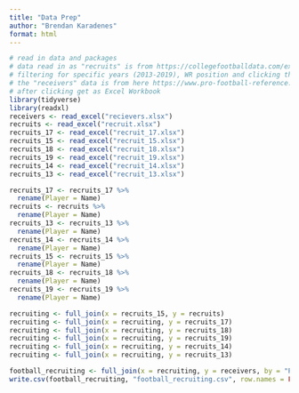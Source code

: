 ```yaml
---
title: "Data Prep"
author: "Brendan Karadenes"
format: html
---
```


```r
# read in data and packages
# data read in as "recruits" is from https://collegefootballdata.com/exporter/recruiting/players
# filtering for specific years (2013-2019), WR position and clicking the export button
# the "receivers" data is from here https://www.pro-football-reference.com/years/2023/receiving.htm
# after clicking get as Excel Workbook
library(tidyverse)
library(readxl)
receivers <- read_excel("recievers.xlsx")
recruits <- read_excel("recruit.xlsx")
recruits_17 <- read_excel("recruit_17.xlsx")
recruits_15 <- read_excel("recruit_15.xlsx")
recruits_18 <- read_excel("recruit_18.xlsx")
recruits_19 <- read_excel("recruit_19.xlsx")
recruits_14 <- read_excel("recruit_14.xlsx")
recruits_13 <- read_excel("recruit_13.xlsx")
```

```r
recruits_17 <- recruits_17 %>%
  rename(Player = Name)
recruits <- recruits %>%
  rename(Player = Name)
recruits_13 <- recruits_13 %>%
  rename(Player = Name)
recruits_14 <- recruits_14 %>%
  rename(Player = Name)
recruits_15 <- recruits_15 %>%
  rename(Player = Name)
recruits_18 <- recruits_18 %>%
  rename(Player = Name)
recruits_19 <- recruits_19 %>%
  rename(Player = Name)
```

```r
recruiting <- full_join(x = recruits_15, y = recruits)
recruiting <- full_join(x = recruiting, y = recruits_17)
recruiting <- full_join(x = recruiting, y = recruits_18)
recruiting <- full_join(x = recruiting, y = recruits_19)
recruiting <- full_join(x = recruiting, y = recruits_14)
recruiting <- full_join(x = recruiting, y = recruits_13)
```

```r
football_recruiting <- full_join(x = recruiting, y = receivers, by = "Player")
write.csv(football_recruiting, "football_recruiting.csv", row.names = FALSE)
```





